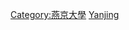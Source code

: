 {{Catnav|頁面分類|人物|校友|大學校友|中國大學校友}}
{{catmore|燕京大學}}
{{漢語拼音分類}}

[[Category:燕京大學|Category:燕京大學]]
[[Category:中華民國大陸時期大專院校校友|Yanjing]]
